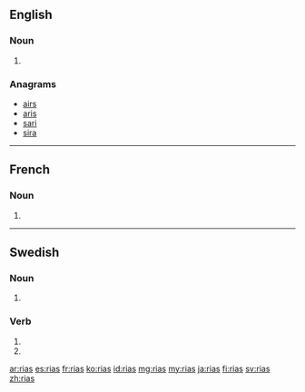 ==English==

===Noun===
{{head|en|plural}}

# {{plural of|ria|lang=en|nocat=1}}

===Anagrams===
* [[airs#English|airs]]
* [[aris#English|aris]]
* [[sari#English|sari]]
* [[sira#English|sira]]

----

==French==

===Noun===
{{head|fr|plural}}

# {{plural of|ria|lang=fr|nocat=1}}

----

==Swedish==

===Noun===
{{head|sv|noun form}}

# {{sv-noun-form-indef-gen|ria}}

===Verb===
{{head|sv|verb form}}

# {{sv-verb-form-inf-pass|ria}}
# {{sv-verb-form-pre-pass|ria}}

[[ar:rias]]
[[es:rias]]
[[fr:rias]]
[[ko:rias]]
[[id:rias]]
[[mg:rias]]
[[my:rias]]
[[ja:rias]]
[[fi:rias]]
[[sv:rias]]
[[zh:rias]]